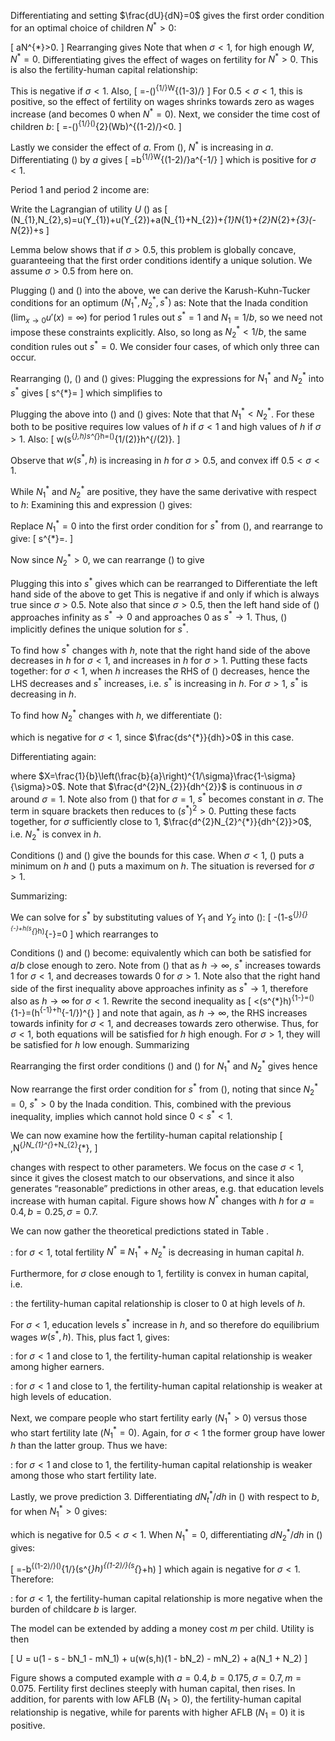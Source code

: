 


\section*{Solution for the one-period model}

Differentiating and setting $\frac{dU}{dN}=0$ gives the first order
condition for an optimal choice of children $N^{*}>0$:

\[
\frac{bW}{(W(1-bN^{*}))^{\sigma}}\ge a\textrm{, with equality if }N^{*}>0.
\]
Rearranging gives
\begin{equation}
N^{*}=\max\left\{ \frac{1}{b}\left(1-\left(\frac{b}{a}\right)^{1/\sigma}W^{(1-\sigma)/\sigma}\right),0\right\} .\label{eq:N-one-period}
\end{equation}
Note that when $\sigma<1$, for high enough $W$, $N^{*}=0$. Differentiating
gives the effect of wages on fertility for $N^{*}>0$. This is also
the fertility-human capital relationship:

\begin{equation}
\frac{dN^{*}}{dh}=\frac{dN^{*}}{dW}=-\frac{1}{b}\left(\frac{b}{a}\right)^{1/\sigma}\frac{1-\sigma}{\sigma}W^{(1-2\sigma)/\sigma}.\label{eq:DNdW-one-period}
\end{equation}
This is negative if $\sigma<1$. Also, 
\[
\frac{d^{2}N^{*}}{dW^{2}}=-\frac{1}{b}\left(\frac{b}{a}\right)^{1/\sigma}\frac{1-\sigma}{\sigma}\frac{1-2\sigma}{\sigma}W^{(1-3\sigma)/\sigma}
\]
For $0.5<\sigma<1$, this is positive, so the effect of fertility
on wages shrinks towards zero as wages increase (and becomes 0 when
$N^{*}=0$). Next, we consider the time cost of children $b$:
\[
\frac{d^{2}N^{*}}{dWdb}=-\left(\frac{1}{a}\right)^{1/\sigma}\left(\frac{1-\sigma}{\sigma}\right)^{2}(Wb)^{(1-2\sigma)/\sigma}<0.
\]

Lastly we consider the effect of $a$. From (\ref{eq:N-one-period}),
$N^{*}$ is increasing in $a$. Differentiating (\ref{eq:DNdW-one-period})
by $a$ gives
\[
\frac{d^{2}N^{*}}{dadW}=b^{1/\sigma-1}\frac{1-\sigma}{\sigma^{2}}W^{(1-2\sigma)/\sigma}a^{-1/\sigma-1}
\]
which is positive for $\sigma<1$.

\section*{Solution for the two-period model}

Period 1 and period 2 income are:
\begin{align}
Y_{1} & =1-s-bN_{1}\label{eq:Y1}\\
Y_{2} & =w(s,h)(1-bN_{2})\label{eq:Y2}
\end{align}

Write the Lagrangian of utility $U$ (\ref{eq:U}) as 
\[
\mathcal{L}(N_{1},N_{2},s)=u(Y_{1})+u(Y_{2})+a(N_{1}+N_{2})+\lambda_{1}N_{1}+\lambda_{2}N_{2}+\lambda_{3}(\frac{1}{b}-N_{2})+\mu s
\]

Lemma \ref{lemma-concavity} below shows that if $\sigma>0.5$, this
problem is globally concave, guaranteeing that the first order conditions
identify a unique solution. We assume $\sigma>0.5$ from here on.

Plugging (\ref{eq:Y1}) and (\ref{eq:Y2}) into the above, we can
derive the Karush-Kuhn-Tucker conditions for an optimum $(N_{1}^{*},N_{2}^{*},s^{*})$
as:
\begin{align}
\frac{d\mathcal{L}}{dN_{1}}=-bY_{1}^{-\sigma}+a+\lambda_{1} & =0\textrm{, with }\lambda_{1}=0\textrm{ if }N_{1}^{*}>0;\label{eq:kkt1}\\
\frac{d\mathcal{L}}{dN_{2}}=-bs^{*}hY_{2}^{-\sigma}+a+\lambda_{2} & -\lambda_{3}=0\textrm{, with }\lambda_{2}=0\textrm{ if }N_{2}^{*}>0,\lambda_{3}=0\textrm{ if }N_{2}^{*}<\frac{1}{b};\label{eq:kkt2}\\
\frac{d\mathcal{L}}{ds}=-Y_{1}^{-\sigma}+h(1-bN_{2}^{*})Y_{2}^{-\sigma}+\mu & =0;\label{eq:kkt3}\\
N_{1}^{*},N_{2}^{*},s^{*},\lambda_{1},\lambda_{2},\lambda_{3},\mu & \ge0;N_{2}^{*}\le\frac{1}{b}.
\end{align}
Note that the Inada condition ($\lim_{x\rightarrow0}u'(x)=\infty$)
for period 1 rules out $s^{*}=1$ and $N_{1}=1/b$, so we need not
impose these constraints explicitly. Also, so long as $N_{2}^{*}<1/b$,
the same condition rules out $s^{*}=0$. We consider four cases,
of which only three can occur.

\subsection*{Case 1: $N_{1}^{*}>0,N_{2}^{*}>0$}

Rearranging (\ref{eq:kkt1}), (\ref{eq:kkt2}) and (\ref{eq:kkt3})
gives:
\begin{align}
N_{1}^{*} & =\frac{1}{b}\left(1-s^{*}-\left(\frac{b}{a}\right)^{1/\sigma}\right);\label{eq:N11}\\
N_{2}^{*} & =\frac{1}{b}\left(1-\left(\frac{b}{a}\right)^{1/\sigma}(s^{*}h)^{(1-\sigma)/\sigma}\right);\label{eq:N21}\\
s^{*} & =\frac{1-bN_{1}^{*}}{1+\left((1-bN_{2}^{*})h\right)^{1-1/\sigma}}.
\end{align}
Plugging the expressions for $N_{1}^{*}$ and $N_{2}^{*}$ into $s^{*}$ gives
\[
s^{*}=\frac{s^{*}+\left(\frac{b}{a}\right)^{1/\sigma}}{1+\left(\left(\frac{b}{a}\right)^{1/\sigma}s^{*(1-\sigma)/\sigma}h{}^{1/\sigma}\right)^{1-1/\sigma}}
\]
which simplifies to
\begin{equation}
s^{*}=\left(\frac{b}{a}\right)^{1/(2\sigma-1)}h^{(1-\sigma)/(2\sigma-1)}.\label{eq:s1}
\end{equation}

Plugging the above into (\ref{eq:N11}) and (\ref{eq:N21}) gives:
\begin{align*}
N_{1}^{*} & =\frac{1}{b}\left(1-\left(\frac{b}{a}\right)^{1/(2\sigma-1)}h^{(1-\sigma)/(2\sigma-1)}-\left(\frac{b}{a}\right)^{1/\sigma}\right);\\
N_{2}^{*} & =\frac{1}{b}\left(1-\left(\frac{b}{a}\right)^{1/(2\sigma-1)}h^{(1-\sigma)/(2\sigma-1)}\right).
\end{align*}
Note that that $N_{1}^{*}<N_{2}^{*}$. For these both to be positive
requires low values of $h$ if $\sigma<1$ and high values of $h$
if $\sigma>1$. Also:
\[
w(s^{*},h)\equiv s^{*}h=\left(\frac{b}{a}\right)^{1/(2\sigma-1)}h^{\sigma/(2\sigma-1)}.
\]

Observe that $w(s^{*},h)$ is increasing in $h$ for $\sigma>0.5$,
and convex iff $0.5<\sigma<1$.  

While $N_{1}^{*}$ and $N_{2}^{*}$ are positive, they have the same
derivative with respect to $h$:
\begin{equation}
\frac{dN_{t}^{*}}{dh}=-\frac{1}{b}\left(\frac{b}{a}\right)^{1/(2\sigma-1)}\frac{1-\sigma}{2\sigma-1}h^{(1-\sigma)/(2\sigma-1)-1}\label{eq:dNdh1}
\end{equation}
Examining this and expression (\ref{eq:s1}) gives:
\begin{lem}
\label{case-1-lemma}For $\sigma<1$, case 1 holds for $h$ low enough,
and in case 1, $N_{1}^{*}$ and $N_{2}^{*}$ decrease in $h$, while
$s^{*}$ increases in $h$. 

For $\sigma>1$, case 1 holds for $h$ high enough, and in case 1
$N_{1}^{*}$ and $N_{2}^{*}$ increase in $h$, while $s^{*}$ decreases
in $h$. 

$N_{t}^{*}$ is convex in $h$ for $\sigma>2/3$, and concave otherwise.
$s^{*}$ is convex in $h$ if $\sigma<2/3$, and concave otherwise.
\end{lem}


\subsection*{Case 2: $N_{1}^{*}=0,N_{2}^{*}>0$}

Replace $N_{1}^{*}=0$ into the first order condition for $s^{*}$
from (\ref{eq:kkt3}), and rearrange to give:
\[
s^{*}=\frac{1}{1+\left((1-bN_{2})h\right)^{1-1/\sigma}}.
\]

Now since $N_{2}^{*}>0$, we can rearrange (\ref{eq:kkt2}) to give
\begin{equation}
N_{2}^{*}=\frac{1}{b}\left(1-\left(\frac{b}{a}\right)^{1/\sigma}(s^{*}h)^{(1-\sigma)/\sigma}\right).\label{eq:N22}
\end{equation}

Plugging this into $s^{*}$ gives
\begin{align*}
s^{*} & =\frac{1}{1+\left(\frac{bh}{a}\right)^{(\sigma-1)/\sigma^{2}}(s^{*}){}^{-(1-\sigma)^{2}/\sigma^{2}}}
\end{align*}
which can be rearranged to
\begin{equation}
(1-s^{*})(s^{*})^{(1-2\sigma)/\sigma^{2}}=\left(\frac{a}{bh}\right)^{(1-\sigma)/\sigma^{2}}.\label{eq:estar2}
\end{equation}
Differentiate the left hand side of the above to get
\begin{align}
 & \frac{1-2\sigma}{\sigma^{2}}(1-s^{*})(s^{*})^{(1-2\sigma)/\sigma^{2}-1}-(s^{*})^{(1-2\sigma)/\sigma^{2}}\nonumber \\
= & \frac{1-2\sigma}{\sigma^{2}}(s^{*})^{(1-2\sigma)/\sigma^{2}-1}-\frac{\sigma^{2}+1-2\sigma}{\sigma^{2}}(s^{*})^{(1-2\sigma)/\sigma^{2}}\nonumber \\
= & \frac{1-2\sigma}{\sigma^{2}}(s^{*})^{(1-2\sigma)/\sigma^{2}-1}-\frac{(1-\sigma)^{2}}{\sigma^{2}}(s^{*})^{(1-2\sigma)/\sigma^{2}}.\label{eq:destar-lhs}
\end{align}
This is negative if and only if
\begin{align*}
s^{*} & >\frac{1-2\sigma}{(1-\sigma)^{2}}
\end{align*}
which is always true since $\sigma>0.5$. Note also that since $\sigma>0.5$,
then the left hand side of (\ref{eq:estar2}) approaches infinity
as $s^{*}\rightarrow0$ and approaches 0 as $s^{*}\rightarrow1$.
Thus, (\ref{eq:estar2}) implicitly defines the unique solution for
$s^{*}$. 

To find how $s^{*}$ changes with $h$, note that the right hand side
of the above decreases in $h$ for $\sigma<1$, and increases in $h$
for $\sigma>1$. Putting these facts together: for $\sigma<1$, when
$h$ increases the RHS of (\ref{eq:estar2}) decreases, hence the
LHS decreases and $s^{*}$ increases, i.e. $s^{*}$ is increasing
in $h$. For $\sigma>1$, $s^{*}$ is decreasing in $h$.

To find how $N_{2}^{*}$ changes with $h$, we differentiate (\ref{eq:N22}):

\begin{align}
\frac{dN_{2}^{*}}{dh} & =-\frac{1}{b}\left(\frac{b}{a}\right)^{1/\sigma}\frac{1-\sigma}{\sigma}(s^{*}h)^{(1-2\sigma)/\sigma}(s^{*}+h\frac{ds^{*}}{dh})\label{eq:dNdh2}
\end{align}
which is negative for $\sigma<1$, since $\frac{ds^{*}}{dh}>0$ in
this case. 

Differentiating again:

\begin{align*}
\frac{d^{2}N_{2}}{dh^{2}} & =-X[\frac{1-2\sigma}{\sigma}(s^{*}h)^{(1-3\sigma)/\sigma}(s^{*}+h\frac{ds^{*}}{dh})^{2}+(s^{*}h)^{(1-2\sigma)/\sigma}(2\frac{ds^{*}}{dh}+h\frac{d^{2}s^{*}}{dh^{2}})]\\
 & =X(s^{*}h)^{(1-3\sigma)/\sigma}[\frac{2\sigma-1}{\sigma}(s^{*}+h\frac{ds^{*}}{dh})^{2}-(s^{*}h)(2\frac{ds^{*}}{dh}+h\frac{d^{2}s^{*}}{dh^{2}})]
\end{align*}
where $X=\frac{1}{b}\left(\frac{b}{a}\right)^{1/\sigma}\frac{1-\sigma}{\sigma}>0$.
Note that $\frac{d^{2}N_{2}}{dh^{2}}$ is continuous in $\sigma$
around $\sigma=1$. Note also from (\ref{eq:estar2}) that for $\sigma=1$,
$s^{*}$ becomes constant in $\sigma$. The term in square brackets
then reduces to $(s^{*})^{2}>0$. Putting these facts together, for
$\sigma$ sufficiently close to 1, $\frac{d^{2}N_{2}^{*}}{dh^{2}}>0$,
i.e. $N_{2}^{*}$ is convex in $h$. 

Conditions (\ref{eq:kkt1}) and (\ref{eq:kkt2}) give the bounds for
this case. When $\sigma<1$, (\ref{eq:kkt1}) puts a minimum on $h$
and (\ref{eq:kkt2}) puts a maximum on $h$. The situation is reversed
for $\sigma>1$.

Summarizing:
\begin{lem}
\label{case-2-lemma}Case 2 holds for intermediate values of $h$.
In case 2: for $\sigma<1$, $s^{*}$ is increasing in $h$ and $N_{2}^{*}$
is decreasing in $h$. For $\sigma>1$, $s^{*}$is decreasing in $h$.
For $\sigma$ close enough to 1, $N_{2}^{*}$ is convex in $h$.
\end{lem}

\subsection*{Case 3: $N_{1}^{*}=0,N_{2}^{*}=0$}

We can solve for $s^{*}$ by substituting values of $Y_{1}$ and $Y_{2}$
into (\ref{eq:kkt3}):
\[
-(1-s^{*}){}^{-\sigma}+h(s^{*}h)^{-\sigma}=0
\]
which rearranges to 
\begin{equation}
s^{*}=\frac{1}{1+h^{(\sigma-1)/\sigma}}.\label{eq:estar1}
\end{equation}

Conditions (\ref{eq:kkt1}) and (\ref{eq:kkt2}) become:
\begin{align*}
-b(1-s^{*})^{-\sigma}+a & \le0\\
-bs^{*}h(s^{*}h)^{-\sigma}+a & \le0
\end{align*}
equivalently
\begin{align*}
\frac{a}{b} & \le(1-s^{*})^{-\sigma}\\
\frac{a}{b} & \le s^{*}h(s^{*}h)^{-\sigma}
\end{align*}
which can both be satisfied for $a/b$ close enough to zero. Note
from (\ref{eq:estar1}) that as $h\rightarrow\infty$, $s^{*}$ increases
towards 1 for $\sigma<1$, and decreases towards 0 for $\sigma>1$.
Note also that the right hand side of the first inequality above approaches
infinity as $s^{*}\rightarrow1$, therefore also as $h\rightarrow\infty$
for $\sigma<1$. Rewrite the second inequality as
\[
\frac{a}{b}<(s^{*}h)^{1-\sigma}=\left(\frac{h}{1+h^{(\sigma-1)/\sigma}}\right)^{1-\sigma}=\left(h^{-1}+h^{-1/\sigma}\right)^{\sigma-1}
\]
and note that again, as $h\rightarrow\infty$, the RHS increases towards
infinity for $\sigma<1$, and decreases towards zero otherwise. Thus,
for $\sigma<1$, both equations will be satisfied for $h$ high enough.
For $\sigma>1$, they will be satisfied for $h$ low enough. Summarizing
\begin{lem}
\label{case-3-lemma}For $\sigma<1$, case 3 holds for $h$ high enough,
and in case 3, $s^{*}$ increases in $h$. For $\sigma>1$, case 3
holds for $h$ low enough and $s^{*}$ decreases in $h$.
\end{lem}

\subsection*{Case 4: $N_{1}^{*}>0,N_{2}^{*}=0$}

Rearranging the first order conditions (\ref{eq:kkt1}) and (\ref{eq:kkt2})
for $N_{1}^{*}$ and $N_{2}^{*}$ gives
\begin{align*}
\frac{a}{b} & =(1-s^{*}-bN_{1}^{*})^{-\sigma}\\
\frac{a}{b} & \le s^{*}hY_{2}^{-\sigma}
\end{align*}
hence
\begin{align*}
(1-s^{*}-bN_{1}^{*})^{-\sigma} & \le s^{*}hY_{2}^{-\sigma}=(s^{*}h)^{1-\sigma}\\
\Leftrightarrow(1-s^{*}-bN_{1}^{*})^{\sigma} & \ge(s^{*}h)^{\sigma-1}\\
\Leftrightarrow1-s^{*}-bN_{1}^{*} & \ge(s^{*}h)^{1-1/\sigma}
\end{align*}

Now rearrange the first order condition for $s^{*}$ from (\ref{eq:kkt3}),
noting that since $N_{2}^{*}=0$, $s^{*}>0$ by the Inada condition.
\begin{align*}
h^{1/\sigma-1}(1-s^{*}-bN_{1}^{*}) & =s^{*}\\
1-s^{*}-bN_{1}^{*} & =s^{*}h^{1-1/\sigma}
\end{align*}
This, combined with the previous inequality, implies 
\begin{align*}
(s^{*}h)^{1-1/\sigma} & \le s^{*}h^{1-1/\sigma}\\
\Leftrightarrow(s^{*})^{-1/\sigma} & \le1
\end{align*}
which cannot hold since $0<s^{*}<1$. 

\subsection*{Comparative statics}

We can now examine how the fertility-human capital relationship 
\[
\frac{dN^{*}}{dh},\textrm{ where }N^{*}\equiv N_{1}^{*}+N_{2}^{*},
\]

changes with respect to other parameters. We focus on the case $\sigma<1$,
since it gives the closest match to our observations, and since it
also generates "reasonable" predictions in other areas, e.g. that
education levels increase with human capital. Figure \ref{fig:theory}
shows how $N^{*}$ changes with $h$ for $a=0.4,b=0.25,\sigma=0.7$.

\begin{figure}
\begin{centering}
\includegraphics[width=9cm, height=6cm]{N-plot}
\par\end{centering}
\caption{\label{fig:theory}Fertility vs. human capital in the two-period model
with $a=0.4,b=0.25,\sigma=0.7$.}
\end{figure}

\begin{lem}
For $\sigma < 1$ in a neighbourhood of 1, $N^*$ is globally convex in $h$.
\end{lem}
\begin{proof}
From Lemmas \ref{case-1-lemma}, \ref{case-2-lemma} and \ref{case-3-lemma},
as $h$ increases we move from $N_{1}^{*},N_{2}^{*}>0$ to $N_{1}^{*}=0,N_{2}^{*}>0$
to $N_{1}^{*}=N_{2}^{*}=0$. Furthermore, for $\sigma>2/3$, $N_{1}^{*}$
and $N_{2}^{*}$ are convex in $h$ when they are both positive, and
for $\sigma$ close enough to 1, $N_{2}^{*}$ is convex in $h$ when
$N_{1}^{*}=0$. All that remains is to check that the derivative is increasing around
the points where these 3 regions meet. That is trivially satisfied
where $N_{2}^{*}$ becomes 0, since thereafter $\frac{dN^{*}}{dh}$
is zero. The derivative as $N_{1}^{*}$ approaches zero is twice the
expression in (\ref{eq:dNdh1}):
\begin{equation}
-\frac{2}{b}\left(\frac{b}{a}\right)^{1/(2\sigma-1)}\frac{1-\sigma}{2\sigma-1}h^{(1-\sigma)/(2\sigma-1)-1}\label{eq:dNonleft}
\end{equation}
and the derivative to the right of this point is given by (\ref{eq:dNdh2}):
\begin{equation}
-\frac{1}{b}\left(\frac{b}{a}\right)^{1/\sigma}\frac{1-\sigma}{\sigma}(s^{*}h)^{(1-2\sigma)/\sigma}(s^{*}+h\frac{ds^{*}}{dh})\label{eq:dNonright}
\end{equation}

We want to prove that the former is larger in magnitude (i.e. more
negative). Dividing (\ref{eq:dNonleft}) by (\ref{eq:dNonright})
gives
\[
2\frac{\sigma}{2\sigma-1}\left(\frac{b}{a}\right)^{(1-\sigma)/(\sigma(2\sigma-1))}\frac{h^{(1-\sigma)^{2}/(\sigma(2\sigma-1))}}{s^{*}(s^{*}+h\frac{ds^{*}}{dh})}
\]

Examining (\ref{eq:estar2}) shows that as $\sigma\rightarrow1$,
$s^{*}\rightarrow0.5$ and $\frac{ds^{*}}{dh}\rightarrow0$, and therefore
the above approaches
\[
2\frac{1}{(0.5)^{2}}=8.
\]
\end{proof}

We can now gather the theoretical predictions stated in Table \ref{tab:theory}.

\textbf{Prediction 1}: for $\sigma<1$, total fertility $N^{*}\equiv N_{1}^{*}+N_{2}^{*}$
is decreasing in human capital $h$. 

Furthermore, for $\sigma$ close enough to 1, fertility is convex
in human capital, i.e. 

\textbf{Prediction 2 part 1}: the fertility-human capital relationship is
closer to 0 at high levels of $h$.

For $\sigma<1$, education levels $s^{*}$ increase in $h$, and so
therefore do equilibrium wages $w(s^{*},h)$. This, plus fact 1, gives:

\textbf{Prediction 2 part 2}: for $\sigma<1$ and close to 1, the fertility-human
capital relationship is weaker among higher earners.

\textbf{Prediction 4}: for $\sigma<1$ and close to 1, the fertility-human
capital relationship is weaker at high levels of education.

Next, we compare people who start fertility early ($N_{1}^{*}>0$)
versus those who start fertility late ($N_{1}^{*}=0$). Again, for
$\sigma<1$ the former group have lower $h$ than the latter group.
Thus we have:

\textbf{Prediction 5}: for $\sigma<1$ and close to 1, the fertility-human
capital relationship is weaker among those who start fertility late.

Lastly, we prove prediction 3. Differentiating $dN_{t}^{*}/dh$ in (\ref{eq:dNdh1})
with respect to $b$, for when $N_{1}^{*}>0$ gives:
\begin{align*}
\frac{d^{2}N_{t}^{*}}{dhdb} & =\frac{2\sigma-2}{2\sigma-1}b^{(3-4\sigma)/(2\sigma-1)}\left(\frac{1}{a}\right)^{1/(2\sigma-1)}\frac{1-\sigma}{2\sigma-1}h^{(\sigma-1)^{2}/(\sigma(2\sigma-1))}
\end{align*}

which is negative for $0.5<\sigma<1$. When $N_{1}^{*}=0$, differentiating
$dN_{2}^{*}/dh$ in (\ref{eq:dNdh2}) gives:

\[
\frac{d^{2}N_{2}^{*}}{dhdb}=-\frac{1-\sigma}{\sigma}b^{(1-2\sigma)/\sigma}\left(\frac{1}{a}\right)^{1/\sigma}\frac{1-\sigma}{\sigma}(s^{*}h)^{(1-2\sigma)/\sigma}(s^{*}+h\frac{ds^{*}}{dh})
\]
which again is negative for $\sigma<1$. Therefore:

\textbf{Prediction 3}: for $\sigma<1$, the fertility-human capital relationship
is more negative when the burden of childcare $b$ is larger.


\subsection*{Including a money cost}

The model can be extended by adding a money cost $m$ per child. Utility is
then

\[
U = u(1 - s - bN_1 - mN_1) + u(w(s,h)(1 - bN_2) - mN_2) + a(N_1 + N_2)
\]

Figure \ref{fig:N-plot-with-m} shows a computed example with 
$a = 0.4, b = 0.175, \sigma = 0.7, m = 0.075$. Fertility first declines steeply with
human capital, then rises. In addition, for parents with low AFLB ($N_1 > 0$), the
fertility-human capital relationship is negative, while for parents with 
higher AFLB ($N_1 = 0$) it is positive.

\begin{figure}
\begin{centering}
\includegraphics[width=9cm, height=6cm]{N-plot-with-m}
\par\end{centering}
\caption{\label{fig:N-plot-with-m}Fertility vs. human capital in the two-period model
with money costs of children. $a=0.4,b=0.175,\sigma=0.7, m = 0.075$.}
\end{figure}


\subsection*{Concavity}
\begin{lem}
\label{lemma-concavity}For $\sigma>0.5$, $U$ in equation (\ref{eq:U})
is concave in $N_{1},N_{2}$ and $s$.
\end{lem}
\begin{proof}
We examine the Hessian matrix of utility in each period. Note that
period 1 utility is constant in $N_{2}$ and period 2 utility is constant
in $N_{1}$. For period 1 the Hessian with respect to $N_{1}$and
$s$ is: 
\[
\left[\begin{array}{cc}
d^{2}u/dN_{1}^{2} & d^{2}u/dsdN_{1}\\
d^{2}u/dsdN_{1} & d^{2}u/ds^{2}
\end{array}\right]=\left[\begin{array}{cc}
-\sigma b^{2} & -\sigma b\\
-\sigma b & -\sigma
\end{array}\right]Y_{1}^{-\sigma-1}
\]
with determinant 
\[
(\sigma^{2}b^{2}-\sigma^{2}b^{2})Y_{1}^{-2\sigma-2}=0.
\]
Thus, first period utility is weakly concave. For period 2 with respect
to $N_{2}$ and $s$, the Hessian is:

\[
\left[\begin{array}{cc}
d^{2}u/dN_{2}^{2} & d^{2}u/dsdN_{2}\\
d^{2}u/dsdN_{2} & d^{2}u/ds^{2}dN_{2}
\end{array}\right]=\left[\begin{array}{cc}
-\sigma(bsh)^{2}Y_{2}^{-\sigma-1} & -(1-\sigma)bhY_{2}^{-\sigma}\\
-(1-\sigma)bhY_{2}^{-\sigma} & -\sigma[h(1-bN_{2}^{*})]^{2}Y_{2}^{-\sigma-1}
\end{array}\right]
\]
with determinant
\begin{align*}
 & (-\sigma(bsh)^{2}Y_{2}^{-\sigma-1})(-\sigma[h(1-bN_{2}^{*})]^{2}Y_{2}^{-\sigma-1})-(-(1-\sigma)bhY_{2}^{-\sigma})^{2}\\
= & \sigma^{2}(bsh)^{2}[h(1-bN_{2}^{*})]^{2}Y_{2}^{-2\sigma-2}-(1-\sigma)^{2}(bh)^{2}Y_{2}^{-2\sigma}\\
= & \sigma^{2}(bh)^{2}Y_{2}^{-2\sigma}-(1-\sigma)^{2}(bh)^{2}Y_{2}^{-2\sigma}\textrm{, using that }Y_{2}=(sh)(1-bN)\\
= & (bh)^{2}Y_{2}^{-2\sigma}(\sigma^{2}-(1-\sigma)^{2})
\end{align*}
which is positive if and only if $\sigma>0.5$. Thus, if $\sigma>0.5$
then the Hessian is negative definite and thus utility is concave;
this combined with weak concavity of period 1, and linearity of $a(N_{1}+N_{2})$,
shows that (\ref{eq:U}) is concave.
\end{proof}


